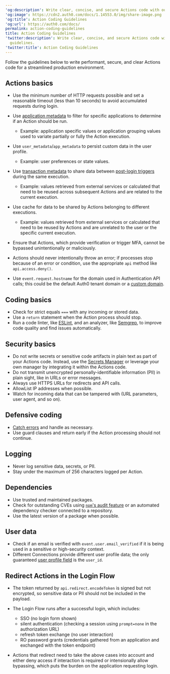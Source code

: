 ---
'og:description': Write clear, concise, and secure Actions code with our coding guidelines.
'og:image': https://cdn2.auth0.com/docs/1.14553.0/img/share-image.png
'og:title': Action Coding Guidelines
'og:url': https://auth0.com/docs/
permalink: action-coding-guidelines
title: Action Coding Guidelines
'twitter:description': Write clear, concise, and secure Actions code with our coding
  guidelines.
'twitter:title': Action Coding Guidelines
---
Follow the guidelines below to write performant, secure, and clear Actions code for a streamlined production environment.

## Actions basics

* Use the minimum number of HTTP requests possible and set a reasonable timeout (less than 10 seconds) to avoid accumulated requests during login.
* Use [application metadata](/docs/get-started/applications/configure-application-metadata) to filter for specific applications to determine if an Action should be run.

  + Example: application specific values or application grouping values used to variate partially or fully the Action execution.
* Use `user_metadata`/`app_metadata` to persist custom data in the user profile.

  + Example: user preferences or state values.
* Use [transaction metadata](/docs/customize/actions/transaction-metadata) to share data between [post-login triggers](/docs/customize/actions/explore-triggers/signup-and-login-triggers/login-trigger) during the same execution.

  + Example: values retrieved from external services or calculated that need to be reused across subsequent Actions and are related to the current execution.
* Use cache for data to be shared by Actions belonging to different executions.

  + Example: values retrieved from external services or calculated that need to be reused by Actions and are unrelated to the user or the specific current execution.
* Ensure that Actions, which provide verification or trigger <Tooltip tip="Multi-factor authentication (MFA): User authentication process that uses a factor in addition to username and password such as a code via SMS." cta="View Glossary" href="/docs/glossary?term=MFA">MFA</Tooltip>, cannot be bypassed unintentionally or maliciously.
* Actions should never intentionally throw an error; if processes stop because of an error or condition, use the appropriate `api` method like `api.access.deny()`.
* Use `event.request.hostname` for the domain used in Authentication API calls; this could be the default Auth0 tenant domain or a [custom domain](/docs/customize/custom-domains).

## Coding basics

* Check for strict equals `===` with any incoming or stored data.
* Use a `return` statement when the Action process should stop.
* Run a code linter, like [ESLint](https://eslint.org), and an analyzer, like [Semgrep](https://semgrep.dev/docs/getting-started/), to improve code quality and find issues automatically.

## Security basics

* Do not write secrets or sensitive code artifacts in plain text as part of your Actions code. Instead, use the [Secrets Manager](/docs/customize/actions/write-your-first-action#add-a-secret) or leverage your own manager by integrating it within the Actions code.
* Do not transmit unencrypted personally-identifiable information (PII) in plain sight, like in URLs or error messages.
* Always use HTTPS URLs for redirects and API calls.
* AllowList IP addresses when possible.
* Watch for incoming data that can be tampered with (URL parameters, user agent, and so on).

## Defensive coding

* [Catch errors](https://developer.mozilla.org/en-US/docs/Web/JavaScript/Guide/Control_flow_and_error_handling#exception_handling_statements) and handle as necessary.
* Use guard clauses and return early if the Action processing should not continue.

## Logging

* Never log sensitive data, secrets, or PII.
* Stay under the maximum of 256 characters logged per Action.

## Dependencies

* Use trusted and maintained packages.
* Check for outstanding CVEs using [`npm`'s audit feature](https://docs.npmjs.com/cli/v6/commands/npm-audit) or an automated dependency checker connected to a repository.
* Use the latest version of a package when possible.

## User data

* Check if an email is verified with `event.user.email_verified` if it is being used in a sensitive or high-security context.
* Different Connections provide different user profile data; the only guaranteed [user profile field](/docs/manage-users/user-accounts/user-profiles/user-profile-structure) is the `user_id`.

## Redirect Actions in the Login Flow

* The token returned by `api.redirect.encodeToken` is signed but not encrypted, so sensitive data or PII should not be included in the payload.
* The Login Flow runs after a successful login, which includes:

  + SSO (no login form shown)
  + silent authentication (checking a session using `prompt=none` in the authorization URL)
  + refresh token exchange (no user interaction)
  + RO password grants (credentials gathered from an application and exchanged with the token endpoint)
* Actions that redirect need to take the above cases into account and either deny access if interaction is required or intensionally allow bypassing, which puts the burden on the application requesting login.